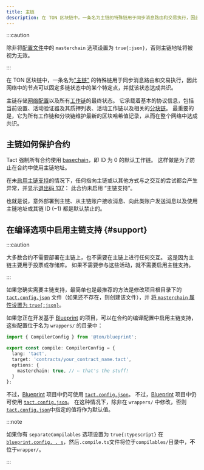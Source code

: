 ```yaml
---
title: 主链
description: 在 TON 区块链中，一条名为主链的特殊链用于同步消息路由和交易执行，因此网络中的节点可以固定多链状态中的某个特定点，并就该状态达成共识
---
```


:::caution

  除非将[配置文件](/zh-cn/book/config)中的 `masterchain` 选项设置为 `true{:json}`，否则主链地址将被视为无效。

:::

在 TON 区块链中，一条名为["主链"](https://docs.ton.org/learn/overviews/ton-blockchain#masterchain-blockchain-of-blockchains) 的特殊链用于同步消息路由和交易执行，因此网络中的节点可以固定多链状态中的某个特定点，并就该状态达成共识。

主链存储[网络配置](/zh-cn/ref/core-advanced#getconfigparam)以及所有[工作链](https://docs.ton.org/learn/overviews/ton-blockchain#workchain-blockchain-with-your-own-rules)的最终状态。 它承载着基本的协议信息，包括当前设置、活动验证器及其质押列表、活动工作链以及相关的[分块链](https://docs.ton.org/develop/blockchain/shards)。 最重要的是，它为所有工作链和分块链维护最新的区块哈希值记录，从而在整个网络中达成共识。

## 主链如何保护合约

Tact 强制所有合约使用 [basechain](https://docs.ton.org/develop/blockchain/shards)，即 ID 为 $0$ 的默认工作链。 这样做是为了防止在合约中使用主链地址。

在未[启用主链支持](#support)的情况下，任何指向主链或以其他方式与之交互的尝试都会产生异常，并显示[退出码 137](/zh-cn/book/exit-codes#137)： 此合约未启用 “主链支持”。

也就是说，意外部署到主链、从主链账户接收消息、向此类账户发送消息以及使用主链地址或其链 ID ($-1$) 都是默认禁止的。

## 在编译选项中启用主链支持 {#support}

:::caution

大多数合约不需要部署在主链上，也不需要在主链上进行任何交互。 这是因为主链主要用于投票或存储库。 如果不需要参与这些活动，就不需要启用主链支持。

:::

如果您确实需要主链支持，最简单也是最推荐的方法是修改项目根目录下的 [`tact.config.json`](/zh-cn/book/config) 文件（如果还不存在，则创建该文件），并 [将 `masterchain` 属性设置为 `true{:json}`](/zh-cn/book/config#options-masterchain)。

如果您正在开发基于 [Blueprint][bp] 的项目，可以在合约的编译配置中启用主链支持，这些配置位于名为 `wrappers/` 的目录中：

```typescript title="wrappers/YourContractName.compile.ts" {7}
import { CompilerConfig } from '@ton/blueprint';

export const compile: CompilerConfig = {
  lang: 'tact',
  target: 'contracts/your_contract_name.tact',
  options: {
    masterchain: true, // ← that's the stuff!
  }
};
```

不过，[Blueprint][bp] 项目中仍可使用 [`tact.config.json`](/zh-cn/book/config)。 不过，[Blueprint][bp] 项目中仍可使用 [`tact.config.json`](/zh-cn/book/config)。 在这种情况下，除非在 `wrappers/` 中修改，否则 [`tact.config.json`](/zh-cn/book/config)中指定的值将作为默认值。

:::note

  如果你有 `separateCompilables` 选项设置为 `true{:typescript}` 在 [`blueprint.config. . s`][bp-config]，然后`.compile.ts`文件将位于`compilables/`目录中，**不**位于`wrapper/`。

:::

[bp]: https://github.com/ton-org/blueprint
[bp-config]: https://github.com/ton-org/blueprint/tree/main?tab=readme-ov-file#configuration
